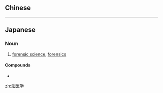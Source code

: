 {{also|法醫學}}
==Chinese==
{{zh-see|法醫學}}

----

==Japanese==
{{ja-kanjitab|ほう|い|がく|yomi=o}}

===Noun===
{{ja-noun|ほういがく|kyu=法醫學}}

# [[forensic science]], [[forensics]]

====Compounds====
* {{l|ja|法医学的}}

[[zh:法医学]]